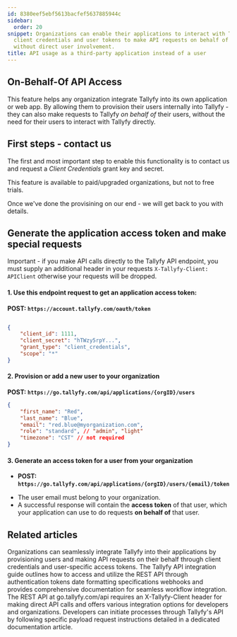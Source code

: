 ```yaml
---
id: 8380eef5ebf5613bacfef5637885944c
sidebar:
  order: 20
snippet: Organizations can enable their applications to interact with Tallyfy through
  client credentials and user tokens to make API requests on behalf of their users
  without direct user involvement.
title: API usage as a third-party application instead of a user
---
```


## On-Behalf-Of API Access

This feature helps any organization integrate Tallyfy into its own application or web app. By allowing them to provision their users internally into Tallyfy - they can also make requests to Tallyfy _on behalf of_ their users, without the need for their users to interact with Tallyfy directly.

## First steps - contact us 

The first and most important step to enable this functionality is to contact us and request a _Client Credentials_ grant key and secret.

This feature is available to paid/upgraded organizations, but not to free trials.

Once we've done the provisining on our end - we will get back to you with details.

## Generate the application access token and make special requests

Important - if you make API calls directly to the Tallyfy API endpoint, you must supply an additional header in your requests `X-Tallyfy-Client: APIClient` otherwise your requests will be dropped.

#### 1. Use this endpoint request to get an application access token:

**POST: `https://account.tallyfy.com/oauth/token`** 

```json

{
    "client_id": 1111,
    "client_secret": "hTWzy5rpY...",
    "grant_type": "client_credentials",
    "scope": "*"
}
```

#### 2. Provision or add a new user to your organization

**POST: `https://go.tallyfy.com/api/applications/{orgID}/users`**

```json
{
    "first_name": "Red",
    "last_name": "Blue",
    "email": "red.blue@myorganization.com",
    "role": "standard", // "admin", "light"
    "timezone": "CST" // not required
}
```

#### 3. Generate an access token for a user from your organization

- **POST: `https://go.tallyfy.com/api/applications/{orgID}/users/{email}/token`**

* The user email must belong to your organization.
* A successful response will contain the **access token** of that user, which your application can use to do requests **on behalf of** that user.


## Related articles
<CardGrid>
<LinkTitleCard header="<b>Open Api > API usage as a third-party application instead of a user</b>" href="/products/pro/integrations/open-api/access-api-as-a-third-party-application-instead-of-a-user/" > Organizations can seamlessly integrate Tallyfy into their applications by provisioning users and making API requests on their behalf through client credentials and user-specific access tokens. </LinkTitleCard>
<LinkTitleCard header="<b>Open Api > Integrate with Tallyfy using API</b>" href="/products/pro/integrations/open-api/how-to-integrate-with-tallyfy-using-api/" > The Tallyfy API integration guide outlines how to access and utilize the REST API through authentication tokens date formatting specifications webhooks and provides comprehensive documentation for seamless workflow integration. </LinkTitleCard>
<LinkTitleCard header="<b>Integrations > Open API</b>" href="/products/pro/integrations/open-api/" > The REST API at go.tallyfy.com/api requires an X-Tallyfy-Client header for making direct API calls and offers various integration options for developers and organizations. </LinkTitleCard>
<LinkTitleCard header="<b>Triggers > Launch via API</b>" href="/products/pro/launching/triggers/via-api/" > Developers can initiate processes through Tallyfy's API by following specific payload request instructions detailed in a dedicated documentation article. </LinkTitleCard>
</CardGrid>